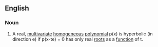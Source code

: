 ==English==

===Noun===
{{en-noun|head=[[hyperbolic]] [[polynomial]]}}

# {{context|mathematics}} A real, [[multivariate]] [[homogeneous]] [[polynomial]] p(x) is hyperbolic (in direction e) if p(x-te) = 0 has only real [[root]]s as a [[function]] of t.